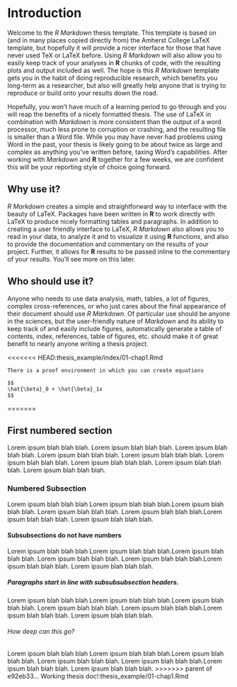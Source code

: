 <!--
This file is for including Chapter 1. Feel free to change the name of the Rmd file as you wish, but don't forget to change it in the _bookdown.yml file as well.

Notice that it's also good practice to label your chapters and sections (in this case {#intro}).  This will help you debug potential issues as you knit and allows you to link references to the chapter or section throughout the document.

-->

# Introduction {#intro}
Welcome to the _R Markdown_ thesis template. This template is based on (and in many places copied directly from) the Amherst College LaTeX template, but hopefully it will provide a nicer interface for those that have never used TeX or LaTeX before.  Using _R Markdown_ will also allow you to easily keep track of your analyses in **R** chunks of code, with the resulting plots and output included as well.  The hope is this _R Markdown_ template gets you in the habit of doing reproducible research, which benefits you long-term as a researcher, but also will greatly help anyone that is trying to reproduce or build onto your results down the road.

Hopefully, you won't have much of a learning period to go through and you will reap the benefits of a nicely formatted thesis.  The use of LaTeX in combination with _Markdown_ is more consistent than the output of a word processor, much less prone to corruption or crashing, and the resulting file is smaller than a Word file. While you may have never had problems using Word in the past, your thesis is likely going to be about twice as large and complex as anything you've written before, taxing Word's capabilities.  After working with _Markdown_ and **R** together for a few weeks, we are confident this will be your reporting style of choice going forward.



<!--
The {.unnumbered} option here means that this subsection will not be numbered. You can also use {-} as a shorthand (see following section).
-->

## Why use it? {.unnumbered}

_R Markdown_ creates a simple and straightforward way to interface with the beauty of LaTeX.  Packages have been written in **R** to work directly with LaTeX to produce nicely formatting tables and paragraphs. In addition to creating a user friendly interface to LaTeX, _R Markdown_ also allows you to read in your data, to analyze it and to visualize it using **R** functions, and also to provide the documentation and commentary on the results of your project.  Further, it allows for **R** results to be passed inline to the commentary of your results.  You'll see more on this later.  

## Who should use it? {-}

Anyone who needs to use data analysis, math, tables, a lot of figures, complex cross-references, or who just cares about the final appearance of their document should use _R Markdown_. Of particular use should be anyone in the sciences, but the user-friendly nature of _Markdown_ and its ability to keep track of and easily include figures, automatically generate a table of contents, index, references, table of figures, etc. should make it of great benefit to nearly anyone writing a thesis project.

<<<<<<< HEAD:thesis_example/index/01-chap1.Rmd
```proof
There is a proof environment in which you can create equations

$$
\hat{\beta}_0 + \hat{\beta}_1x
$$
```
=======

## First numbered section

Lorem ipsum blah blah blah. Lorem ipsum blah blah blah. Lorem ipsum blah blah blah. Lorem ipsum blah blah blah. Lorem ipsum blah blah blah. Lorem ipsum blah blah blah. Lorem ipsum blah blah blah. Lorem ipsum blah blah blah. Lorem ipsum blah blah blah. 

### Numbered Subsection

Lorem ipsum blah blah blah Lorem ipsum blah blah blah.Lorem ipsum blah blah blah. Lorem ipsum blah blah blah. Lorem ipsum blah blah blah.Lorem ipsum blah blah blah. Lorem ipsum blah blah blah.


#### Subsubsections do not have numbers

Lorem ipsum blah blah blah Lorem ipsum blah blah blah.Lorem ipsum blah blah blah. Lorem ipsum blah blah blah. Lorem ipsum blah blah blah.Lorem ipsum blah blah blah. Lorem ipsum blah blah blah.


##### Paragraphs start in line with subsubsubsection headers.

Lorem ipsum blah blah blah Lorem ipsum blah blah blah.Lorem ipsum blah blah blah. Lorem ipsum blah blah blah. Lorem ipsum blah blah blah.Lorem ipsum blah blah blah. Lorem ipsum blah blah blah.



###### How deep can this go?

Lorem ipsum blah blah blah Lorem ipsum blah blah blah.Lorem ipsum blah blah blah. Lorem ipsum blah blah blah. Lorem ipsum blah blah blah.Lorem ipsum blah blah blah. Lorem ipsum blah blah blah.
>>>>>>> parent of e92eb33... Working thesis doc!:thesis_example/01-chap1.Rmd

